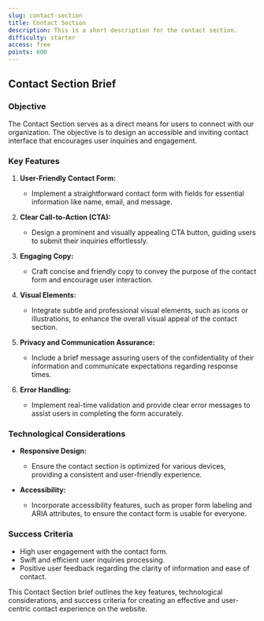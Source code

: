 ```yaml
---
slug: contact-section
title: Contact Section
description: This is a short description for the contact section.
difficulty: starter
access: free
points: 600
---
```


## Contact Section Brief

### Objective

The Contact Section serves as a direct means for users to connect with our organization. The objective is to design an accessible and inviting contact interface that encourages user inquiries and engagement.

### Key Features

1. **User-Friendly Contact Form:**

   - Implement a straightforward contact form with fields for essential information like name, email, and message.

2. **Clear Call-to-Action (CTA):**

   - Design a prominent and visually appealing CTA button, guiding users to submit their inquiries effortlessly.

3. **Engaging Copy:**

   - Craft concise and friendly copy to convey the purpose of the contact form and encourage user interaction.

4. **Visual Elements:**

   - Integrate subtle and professional visual elements, such as icons or illustrations, to enhance the overall visual appeal of the contact section.

5. **Privacy and Communication Assurance:**

   - Include a brief message assuring users of the confidentiality of their information and communicate expectations regarding response times.

6. **Error Handling:**
   - Implement real-time validation and provide clear error messages to assist users in completing the form accurately.

### Technological Considerations

- **Responsive Design:**

  - Ensure the contact section is optimized for various devices, providing a consistent and user-friendly experience.

- **Accessibility:**
  - Incorporate accessibility features, such as proper form labeling and ARIA attributes, to ensure the contact form is usable for everyone.

### Success Criteria

- High user engagement with the contact form.
- Swift and efficient user inquiries processing.
- Positive user feedback regarding the clarity of information and ease of contact.

This Contact Section brief outlines the key features, technological considerations, and success criteria for creating an effective and user-centric contact experience on the website.
